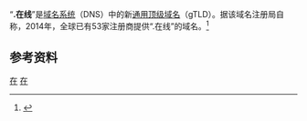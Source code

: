 “'''.在线'''”是[[域名系统|域名系统]]（DNS）中的新[[通用顶级域名|通用顶级域名]]（gTLD）。据该域名注册局自称，2014年，全球已有53家注册商提供“.在线”的域名。<ref>{{cite web|url=http://internetregistry.info/zh-hans/registrars-2/tld-registry-registrars/|title=我们的注册商|work=域通联达，“.在线”、“.中文网”顶级中文域名的唯一注册局|accessdate=2014-08-26|archive-date=2014-08-21|archive-url=https://web.archive.org/web/20140821075220/http://internetregistry.info/zh-hans/registrars-2/tld-registry-registrars/|dead-url=no}}</ref>

== 参考资料 ==
{{reflist}}

[[Category:国际化域名|在]]
[[Category:頂級域|在]]